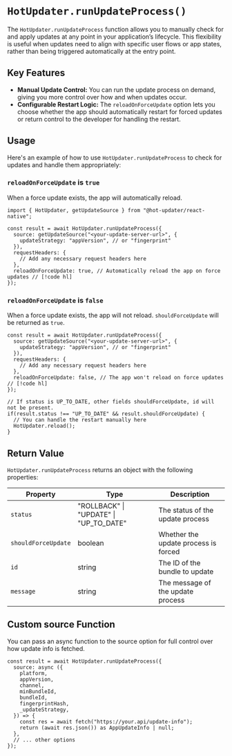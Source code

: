 # `HotUpdater.runUpdateProcess()`

The `HotUpdater.runUpdateProcess` function allows you to manually check for and apply updates at any point in your application’s lifecycle. This flexibility is useful when updates need to align with specific user flows or app states, rather than being triggered automatically at the entry point.


## Key Features

- **Manual Update Control:** You can run the update process on demand, giving you more control over how and when updates occur.
- **Configurable Restart Logic:** The `reloadOnForceUpdate` option lets you choose whether the app should automatically restart for forced updates or return control to the developer for handling the restart.

## Usage

Here's an example of how to use `HotUpdater.runUpdateProcess` to check for updates and handle them appropriately:


### `reloadOnForceUpdate` is `true`

When a force update exists, the app will automatically reload.

```tsx
import { HotUpdater, getUpdateSource } from "@hot-updater/react-native";

const result = await HotUpdater.runUpdateProcess({
  source: getUpdateSource("<your-update-server-url>", {
    updateStrategy: "appVersion", // or "fingerprint"
  }),
  requestHeaders: {
    // Add any necessary request headers here
  },
  reloadOnForceUpdate: true, // Automatically reload the app on force updates // [!code hl]
});
```

### `reloadOnForceUpdate` is `false`

When a force update exists, the app will not reload. `shouldForceUpdate` will be returned as `true`.

```tsx
const result = await HotUpdater.runUpdateProcess({
  source: getUpdateSource("<your-update-server-url>", {
    updateStrategy: "appVersion", // or "fingerprint"
  }),
  requestHeaders: {
    // Add any necessary request headers here
  },
  reloadOnForceUpdate: false, // The app won't reload on force updates // [!code hl]
});

// If status is UP_TO_DATE, other fields shouldForceUpdate, id will not be present.
if(result.status !== "UP_TO_DATE" && result.shouldForceUpdate) {
  // You can handle the restart manually here
  HotUpdater.reload();
}
```

## Return Value

`HotUpdater.runUpdateProcess` returns an object with the following properties:

| Property | Type | Description |
|----------|-------------|-------------|
| `status` | "ROLLBACK" \| "UPDATE" \| "UP_TO_DATE" | The status of the update process |
| `shouldForceUpdate` | boolean | Whether the update process is forced |
| `id` | string | The ID of the bundle to update |
| `message` | string | The message of the update process |


## Custom source Function

You can pass an async function to the source option for full control over how update info is fetched.

```tsx
const result = await HotUpdater.runUpdateProcess({
  source: async ({
    platform,
    appVersion,
    channel,
    minBundleId,
    bundleId,
    fingerprintHash,
    _updateStrategy,
  }) => {
    const res = await fetch("https://your.api/update-info");
    return (await res.json()) as AppUpdateInfo | null;
  },
  // ... other options
});
```